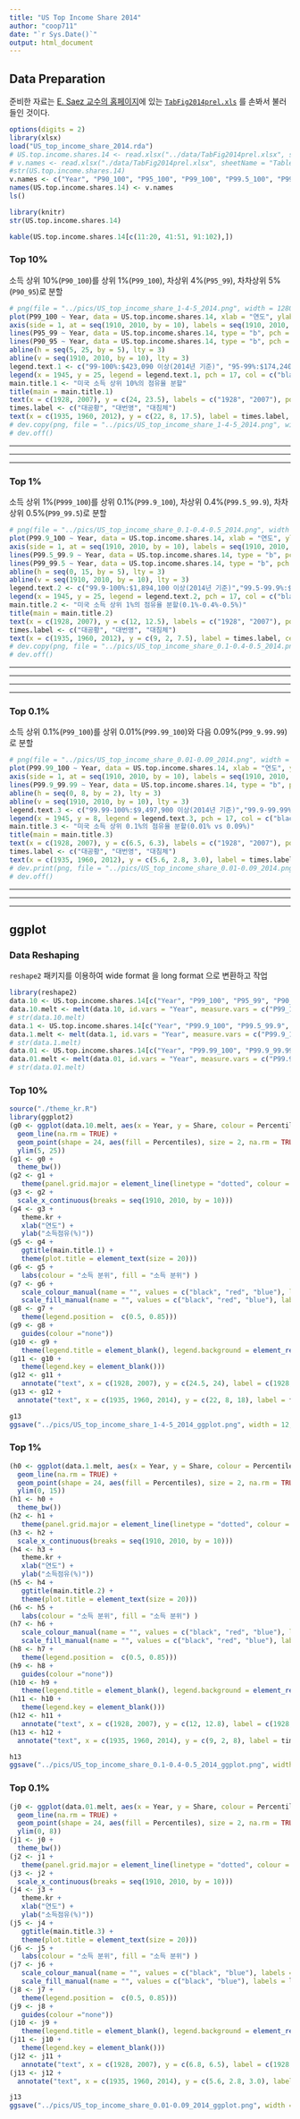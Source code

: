 ```yaml
---
title: "US Top Income Share 2014"
author: "coop711"
date: "`r Sys.Date()`"
output: html_document
---
```


## Data Preparation

준비한 자료는  [E. Saez 교수의 홈페이지](http://elsa.berkeley.edu/~saez/)에 있는 [`TabFig2014prel.xls`](http://eml.berkeley.edu//~saez/TabFig2014prel.xls) 를 손봐서 불러들인 것이다. 

```r
options(digits = 2)
library(xlsx)
load("US_top_income_share_2014.rda")
# US.top.income.shares.14 <- read.xlsx("../data/TabFig2014prel.xlsx", sheetIndex = 9, sheetName = "Table A3", startRow = 6, endRow = 107, colIndex = c(1:7, 9:13), header = FALSE)
# v.names <- read.xlsx("./data/TabFig2014prel.xlsx", sheetName = "Table A3", startRow = 4, endRow = 4, colIndex = c(2:7, 9:14), colClasses = character, header = FALSE)
#str(US.top.income.shares.14)
v.names <- c("Year", "P90_100", "P95_100", "P99_100", "P99.5_100", "P99.9_100", "P99.99_100", "P90_95", "P95_99", "P99_99.5", "P99.5_99.9", "P99.9_99.99")
names(US.top.income.shares.14) <- v.names
ls()
```

<!--작업을 마친 자료파일은 `US.top.income.shares.14`이며, 이 자료의 구조와 앞의 몇 열의 값은 다음과 같다.-->

```r
library(knitr)
str(US.top.income.shares.14)
```

```r
kable(US.top.income.shares.14[c(11:20, 41:51, 91:102),])
```


### Top 10%

소득 상위 10%(`P90_100`)를 상위 1%(`P99_100`), 차상위 4%(`P95_99`), 차차상위 5%(`P90_95`)로 분할

```r
# png(file = "../pics/US_top_income_share_1-4-5_2014.png", width = 1280, height = 720)
plot(P99_100 ~ Year, data = US.top.income.shares.14, xlab = "연도", ylab = "소득점유(%)", ylim = c(5, 25), xaxt = "n", type = "b", pch = 17)
axis(side = 1, at = seq(1910, 2010, by = 10), labels = seq(1910, 2010, by = 10))
lines(P95_99 ~ Year, data = US.top.income.shares.14, type = "b", pch = 17, col = "red")
lines(P90_95 ~ Year, data = US.top.income.shares.14, type = "b", pch = 17, col = "blue")
abline(h = seq(5, 25, by = 5), lty = 3)
abline(v = seq(1910, 2010, by = 10), lty = 3)
legend.text.1 <- c("99-100%:$423,090 이상(2014년 기준)", "95-99%:$174,240-$423,090", "90-95%:$121,360-$174,240")
legend(x = 1945, y = 25, legend = legend.text.1, pch = 17, col = c("black", "red", "blue"))
main.title.1 <- "미국 소득 상위 10%의 점유율 분할"
title(main = main.title.1)
text(x = c(1928, 2007), y = c(24, 23.5), labels = c("1928", "2007"), pos = 3)
times.label <- c("대공황", "대번영", "대침체")
text(x = c(1935, 1960, 2012), y = c(22, 8, 17.5), label = times.label, cex = 2.0, col = "red")
# dev.copy(png, file = "../pics/US_top_income_share_1-4-5_2014.png", width = 1280, height = 720)
# dev.off()
```

----

----

----

### Top 1% 

소득 상위 1%(`P999_100`)를 상위 0.1%(`P99.9_100`), 차상위 0.4%(`P99.5_99.9`), 차차상위 0.5%(`P99_99.5`)로 분할

```r
# png(file = "../pics/US_top_income_share_0.1-0.4-0.5_2014.png", width = 1280, height = 720)
plot(P99.9_100 ~ Year, data = US.top.income.shares.14, xlab = "연도", ylab = "소득점유(%)", ylim = c(0, 15), xaxt = "n", type = "b", pch = 17)
axis(side = 1, at = seq(1910, 2010, by = 10), labels = seq(1910, 2010, by = 10))
lines(P99.5_99.9 ~ Year, data = US.top.income.shares.14, type = "b", pch = 17, col = "red")
lines(P99_99.5 ~ Year, data = US.top.income.shares.14, type = "b", pch = 17, col = "blue")
abline(h = seq(0, 15, by = 5), lty = 3)
abline(v = seq(1910, 2010, by = 10), lty = 3)
legend.text.2 <- c("99.9-100%:$1,894,100 이상(2014년 기준)","99.5-99.9%:$646,550-$1,894,100","99-99.5%:$423,090-$646,550")
legend(x = 1945, y = 25, legend = legend.text.2, pch = 17, col = c("black", "red", "blue"))
main.title.2 <- "미국 소득 상위 1%의 점유율 분할(0.1%-0.4%-0.5%)"
title(main = main.title.2)
text(x = c(1928, 2007), y = c(12, 12.5), labels = c("1928", "2007"), pos = 3)
times.label <- c("대공황", "대번영", "대침체")
text(x = c(1935, 1960, 2012), y = c(9, 2, 7.5), label = times.label, cex = 2.0, col = "red")
# dev.copy(png, file = "../pics/US_top_income_share_0.1-0.4-0.5_2014.png", width = 1280, height = 720)
# dev.off()
```

----

----

----

---

### Top 0.1% 

소득 상위 0.1%(`P99_100`)를 상위 0.01%(`P99.99_100`)와 다음 0.09%(`P99_9.99.99`)로 분할

```r
# png(file = "../pics/US_top_income_share_0.01-0.09_2014.png", width = 1280, height = 720)
plot(P99.99_100 ~ Year, data = US.top.income.shares.14, xlab = "연도", ylab = "소득점유(%)", ylim = c(0, 8), xaxt = "n", type = "b", pch = 17)
axis(side = 1, at = seq(1910, 2010, by = 10), labels = seq(1910, 2010, by = 10))
lines(P99.9_99.99 ~ Year, data = US.top.income.shares.14, type = "b", pch = 17, col = "blue")
abline(h = seq(0, 8, by = 2), lty = 3)
abline(v = seq(1910, 2010, by = 10), lty = 3)
legend.text.3 <- c("99.99-100%:$9,497,900 이상(2014년 기준)","99.9-99.99%:$1,894,100-$9,497,900")
legend(x = 1945, y = 8, legend = legend.text.3, pch = 17, col = c("black", "blue"))
main.title.3 <- "미국 소득 상위 0.1%의 점유율 분할(0.01% vs 0.09%)"
title(main = main.title.3)
text(x = c(1928, 2007), y = c(6.5, 6.3), labels = c("1928", "2007"), pos = 3)
times.label <- c("대공황", "대번영", "대침체")
text(x = c(1935, 1960, 2012), y = c(5.6, 2.8, 3.0), label = times.label, cex = 2.0, col = "red")
# dev.print(png, file = "../pics/US_top_income_share_0.01-0.09_2014.png", width = 1280, height = 720)
# dev.off()
```

----

----

----

## ggplot

### Data Reshaping

`reshape2` 패키지를 이용하여 wide format 을 long format 으로 변환하고 작업

```r
library(reshape2)
data.10 <- US.top.income.shares.14[c("Year", "P99_100", "P95_99", "P90_95")]
data.10.melt <- melt(data.10, id.vars = "Year", measure.vars = c("P99_100", "P95_99", "P90_95"), variable.name = "Percentiles", value.name = "Share")
# str(data.10.melt)
data.1 <- US.top.income.shares.14[c("Year", "P99.9_100", "P99.5_99.9", "P99_99.5")]
data.1.melt <- melt(data.1, id.vars = "Year", measure.vars = c("P99.9_100", "P99.5_99.9", "P99_99.5"), variable.name = "Percentiles", value.name = "Share")
# str(data.1.melt)
data.01 <- US.top.income.shares.14[c("Year", "P99.99_100", "P99.9_99.99")]
data.01.melt <- melt(data.01, id.vars = "Year", measure.vars = c("P99.99_100", "P99.9_99.99"), variable.name = "Percentiles", value.name = "Share")
# str(data.01.melt)
```

### Top 10% 

```r
source("./theme_kr.R")
library(ggplot2)
(g0 <- ggplot(data.10.melt, aes(x = Year, y = Share, colour = Percentiles)) + 
  geom_line(na.rm = TRUE) + 
  geom_point(shape = 24, aes(fill = Percentiles), size = 2, na.rm = TRUE) + 
  ylim(5, 25))
(g1 <- g0 + 
  theme_bw())
(g2 <- g1 + 
   theme(panel.grid.major = element_line(linetype = "dotted", colour = "black")))
(g3 <- g2 + 
  scale_x_continuous(breaks = seq(1910, 2010, by = 10)))
(g4 <- g3 + 
   theme.kr + 
   xlab("연도") + 
   ylab("소득점유(%)"))
(g5 <- g4 + 
   ggtitle(main.title.1) + 
   theme(plot.title = element_text(size = 20)))
(g6 <- g5 + 
   labs(colour = "소득 분위", fill = "소득 분위") )
(g7 <- g6 + 
   scale_colour_manual(name = "", values = c("black", "red", "blue"), labels = legend.text.1) +
   scale_fill_manual(name = "", values = c("black", "red", "blue"), labels = legend.text.1))
(g8 <- g7 + 
   theme(legend.position =  c(0.5, 0.85)))
(g9 <- g8 + 
   guides(colour ="none"))
(g10 <- g9 + 
   theme(legend.title = element_blank(), legend.background = element_rect(fill = "white", colour = "black")))
(g11 <- g10 + 
   theme(legend.key = element_blank()))
(g12 <- g11 + 
   annotate("text", x = c(1928, 2007), y = c(24.5, 24), label = c(1928, 2007)))
(g13 <- g12 + 
  annotate("text", x = c(1935, 1960, 2014), y = c(22, 8, 18), label = times.label, colour = "red", family = "HCR Dotum LVT", size = 8))
```

```r
g13
ggsave("../pics/US_top_income_share_1-4-5_2014_ggplot.png", width = 12, height = 6.75)
```

### Top 1% 

```r
(h0 <- ggplot(data.1.melt, aes(x = Year, y = Share, colour = Percentiles)) + 
  geom_line(na.rm = TRUE) + 
  geom_point(shape = 24, aes(fill = Percentiles), size = 2, na.rm = TRUE) + 
  ylim(0, 15))
(h1 <- h0 + 
  theme_bw())
(h2 <- h1 + 
   theme(panel.grid.major = element_line(linetype = "dotted", colour = "black")))
(h3 <- h2 + 
  scale_x_continuous(breaks = seq(1910, 2010, by = 10)))
(h4 <- h3 + 
   theme.kr + 
   xlab("연도") + 
   ylab("소득점유(%)"))
(h5 <- h4 + 
   ggtitle(main.title.2) + 
   theme(plot.title = element_text(size = 20)))
(h6 <- h5 + 
   labs(colour = "소득 분위", fill = "소득 분위") )
(h7 <- h6 + 
   scale_colour_manual(name = "", values = c("black", "red", "blue"), labels = legend.text.2) +
   scale_fill_manual(name = "", values = c("black", "red", "blue"), labels = legend.text.2))
(h8 <- h7 + 
   theme(legend.position =  c(0.5, 0.85)))
(h9 <- h8 + 
   guides(colour ="none"))
(h10 <- h9 + 
   theme(legend.title = element_blank(), legend.background = element_rect(fill = "white", colour = "black")))
(h11 <- h10 + 
   theme(legend.key = element_blank()))
(h12 <- h11 + 
   annotate("text", x = c(1928, 2007), y = c(12, 12.8), label = c(1928, 2007)))
(h13 <- h12 + 
  annotate("text", x = c(1935, 1960, 2014), y = c(9, 2, 8), label = times.label, colour = "red", family = "HCR Dotum LVT", size = 8))
```

```r
h13
ggsave("../pics/US_top_income_share_0.1-0.4-0.5_2014_ggplot.png", width = 12, height = 6.75)
```

### Top 0.1% 

```r
(j0 <- ggplot(data.01.melt, aes(x = Year, y = Share, colour = Percentiles)) + 
  geom_line(na.rm = TRUE) + 
  geom_point(shape = 24, aes(fill = Percentiles), size = 2, na.rm = TRUE) + 
  ylim(0, 8))
(j1 <- j0 + 
  theme_bw())
(j2 <- j1 + 
   theme(panel.grid.major = element_line(linetype = "dotted", colour = "black")))
(j3 <- j2 + 
  scale_x_continuous(breaks = seq(1910, 2010, by = 10)))
(j4 <- j3 + 
   theme.kr + 
   xlab("연도") + 
   ylab("소득점유(%)"))
(j5 <- j4 + 
   ggtitle(main.title.3) + 
   theme(plot.title = element_text(size = 20)))
(j6 <- j5 + 
   labs(colour = "소득 분위", fill = "소득 분위") )
(j7 <- j6 + 
   scale_colour_manual(name = "", values = c("black", "blue"), labels = legend.text.3) +
   scale_fill_manual(name = "", values = c("black", "blue"), labels = legend.text.3))
(j8 <- j7 + 
   theme(legend.position =  c(0.5, 0.85)))
(j9 <- j8 + 
   guides(colour ="none"))
(j10 <- j9 + 
   theme(legend.title = element_blank(), legend.background = element_rect(fill = "white", colour = "black")))
(j11 <- j10 + 
   theme(legend.key = element_blank()))
(j12 <- j11 + 
   annotate("text", x = c(1928, 2007), y = c(6.8, 6.5), label = c(1928, 2007)))
(j13 <- j12 + 
  annotate("text", x = c(1935, 1960, 2014), y = c(5.6, 2.8, 3.0), label = times.label, colour = "red", family = "HCR Dotum LVT", size = 8))
```

```r
j13
ggsave("../pics/US_top_income_share_0.01-0.09_2014_ggplot.png", width = 12, height = 6.75)
```


<!--## 뒷 정리

```r
# save.image(file = "US_top_income_shares_2014_add.rda")
```
-->
